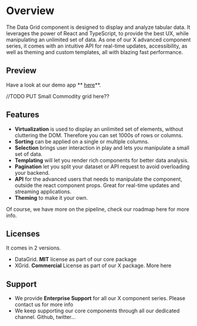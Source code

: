 
<Meta title="1. Docs/0. Overview" component={XGrid} />

# Overview

The Data Grid component is designed to display and analyze tabular data. It leverages the power of React and TypeScript, to provide the best UX, while manipulating an unlimited set of data.
As one of our X advanced component series, it comes with an intuitive API for real-time updates, accessibility, as well as theming and custom templates, all with blazing fast performance.

## Preview

Have a look at our demo app ** [here](https://muix-preview.netlify.app/#/grid)**.

//TODO PUT Small Commodity grid here??

## Features

- **Virtualization** is used to display an unlimited set of elements, without cluttering the DOM. Therefore you can set 1000s of rows or columns.
- **Sorting** can be applied on a single or multiple columns.
- **Selection** brings user interaction in play and lets you manipulate a small set of data.
- **Templating** will let you render rich components for better data analysis.
- **Pagination** let you split your dataset or API request to avoid overloading your backend.
- **API** for the advanced users that needs to manipulate the component, outside the react component props. Great for real-time updates and streaming applications.
- **Theming** to make it your own.

Of course, we have more on the pipeline, check our roadmap here for more info.

## Licenses

It comes in 2 versions.

- DataGrid. **MIT** license as part of our core package
- XGrid. **Commercial** License as part of our X package. More here

## Support

- We provide **Enterprise Support** for all our X component series. Please contact us for more info
- We keep supporting our core components through all our dedicated channel. Github, twitter...
